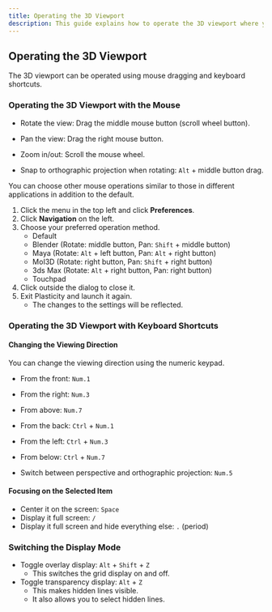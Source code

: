 ```yaml
---
title: Operating the 3D Viewport
description: This guide explains how to operate the 3D viewport where you draw sketches and create solids.
---
```


## Operating the 3D Viewport

The 3D viewport can be operated using mouse dragging and keyboard shortcuts.

### Operating the 3D Viewport with the Mouse

- Rotate the view: Drag the middle mouse button (scroll wheel button).
- Pan the view: Drag the right mouse button.
- Zoom in/out: Scroll the mouse wheel.

- Snap to orthographic projection when rotating: `Alt` + middle button drag.[<YoutubeExternalIcon />](https://youtu.be/Qxou-1xByuM)

You can choose other mouse operations similar to those in different applications in addition to the default.

1. Click the menu in the top left and click **Preferences**.
2. Click **Navigation** on the left.
3. Choose your preferred operation method.
   - Default
   - Blender (Rotate: middle button, Pan: `Shift` + middle button)
   - Maya (Rotate: `Alt` + left button, Pan: `Alt` + right button)
   - MoI3D (Rotate: right button, Pan: `Shift` + right button)
   - 3ds Max (Rotate: `Alt` + right button, Pan: right button)
   - Touchpad
4. Click outside the dialog to close it.
5. Exit Plasticity and launch it again.
   - The changes to the settings will be reflected.

### Operating the 3D Viewport with Keyboard Shortcuts

#### Changing the Viewing Direction

You can change the viewing direction using the numeric keypad.

- From the front: `Num.1`
- From the right: `Num.3`
- From above: `Num.7`
- From the back: `Ctrl` + `Num.1`
- From the left: `Ctrl` + `Num.3`
- From below: `Ctrl` + `Num.7`

- Switch between perspective and orthographic projection: `Num.5`

#### Focusing on the Selected Item

- Center it on the screen: `Space`
- Display it full screen: `/`[<YoutubeExternalIcon />](https://youtu.be/E7JQs3lYATU)
- Display it full screen and hide everything else: `.` (period)

### Switching the Display Mode

- Toggle overlay display: `Alt` + `Shift` + `Z`
  - This switches the grid display on and off.
- Toggle transparency display: `Alt` + `Z`
  - This makes hidden lines visible.
  - It also allows you to select hidden lines.
